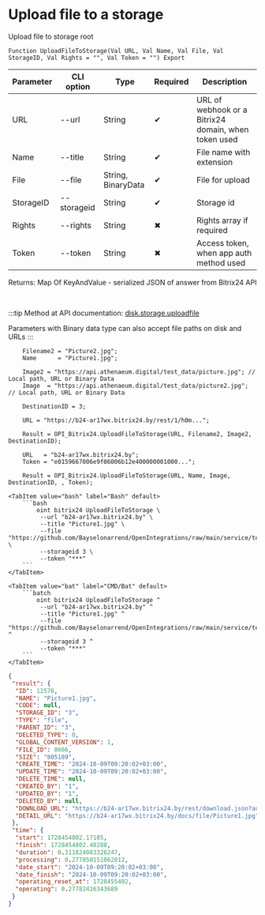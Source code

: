 ﻿---
sidebar_position: 1
---


# Upload file to a storage
 Upload file to storage root



`Function UploadFileToStorage(Val URL, Val Name, Val File, Val StorageID, Val Rights = "", Val Token = "") Export`

  | Parameter | CLI option | Type | Required | Description |
  |-|-|-|-|-|
  | URL | --url | String | &#x2714; | URL of webhook or a Bitrix24 domain, when token used |
  | Name | --title | String | &#x2714; | File name with extension |
  | File | --file | String, BinaryData | &#x2714; | File for upload |
  | StorageID | --storageid | String | &#x2714; | Storage id |
  | Rights | --rights | String | &#x2716; | Rights array if required |
  | Token | --token | String | &#x2716; | Access token, when app auth method used |

  
  Returns:  Map Of KeyAndValue - serialized JSON of answer from Bitrix24 API

<br/>

:::tip
Method at API documentation: [disk.storage.uploadfile](https://dev.1c-bitrix.ru/rest_help/disk/storage/disk_storage_uploadfile.php)

Parameters with Binary data type can also accept file paths on disk and URLs
:::
<br/>



```bsl title="1C:Enterprise/OneScript code example"
    Filename2 = "Picture2.jpg";
    Name      = "Picture1.jpg";

    Image2 = "https://api.athenaeum.digital/test_data/picture.jpg"; // Local path, URL or Binary Data
    Image  = "https://api.athenaeum.digital/test_data/picture2.jpg"; // Local path, URL or Binary Data

    DestinationID = 3;

    URL = "https://b24-ar17wx.bitrix24.by/rest/1/h0m...";

    Result = OPI_Bitrix24.UploadFileToStorage(URL, Filename2, Image2, DestinationID);

    URL   = "b24-ar17wx.bitrix24.by";
    Token = "e0159667006e9f06006b12e400000001000...";

    Result = OPI_Bitrix24.UploadFileToStorage(URL, Name, Image, DestinationID, , Token);
```
 

 <Tabs>
  
    <TabItem value="bash" label="Bash" default>
        ```bash
            oint bitrix24 UploadFileToStorage \
             --url "b24-ar17wx.bitrix24.by" \
             --title "Picture1.jpg" \
             --file "https://github.com/Bayselonarrend/OpenIntegrations/raw/main/service/test_data/picture2.jpg" \
             --storageid 3 \
             --token "***"
        ```
    </TabItem>
  
    <TabItem value="bat" label="CMD/Bat" default>
        ```batch
            oint bitrix24 UploadFileToStorage ^
             --url "b24-ar17wx.bitrix24.by" ^
             --title "Picture1.jpg" ^
             --file "https://github.com/Bayselonarrend/OpenIntegrations/raw/main/service/test_data/picture2.jpg" ^
             --storageid 3 ^
             --token "***"
        ```
    </TabItem>
</Tabs>


```json title="Result"
{
 "result": {
  "ID": 12576,
  "NAME": "Picture1.jpg",
  "CODE": null,
  "STORAGE_ID": "3",
  "TYPE": "file",
  "PARENT_ID": "3",
  "DELETED_TYPE": 0,
  "GLOBAL_CONTENT_VERSION": 1,
  "FILE_ID": 8666,
  "SIZE": "805189",
  "CREATE_TIME": "2024-10-09T09:20:02+03:00",
  "UPDATE_TIME": "2024-10-09T09:20:02+03:00",
  "DELETE_TIME": null,
  "CREATED_BY": "1",
  "UPDATED_BY": "1",
  "DELETED_BY": null,
  "DOWNLOAD_URL": "https://b24-ar17wx.bitrix24.by/rest/download.json?auth=6b2e0667006e9f06006b12e4000000010000072c4914d2a629a27f8e468fd6a8ba64ff&token=disk%7CaWQ9MTI1NzYmXz1GeUhrZmNUTWgzVEJ1b3lGVEEyUzYxbTFseTA4VjY3NA%3D%3D%7CImRvd25sb2FkfGRpc2t8YVdROU1USTFOelltWHoxR2VVaHJabU5VVFdnelZFSjFiM2xHVkVFeVV6WXhiVEZzZVRBNFZqWTNOQT09fDZiMmUwNjY3MDA2ZTlmMDYwMDZiMTJlNDAwMDAwMDAxMDAwMDA3MmM0OTE0ZDJhNjI5YTI3ZjhlNDY4ZmQ2YThiYTY0ZmYi.HHUiQCyRcVQY8Bx6BmVGPzdZf7DZCj3Fi5m%2BCP1rcX8%3D",
  "DETAIL_URL": "https://b24-ar17wx.bitrix24.by/docs/file/Picture1.jpg"
 },
 "time": {
  "start": 1728454802.17105,
  "finish": 1728454802.48288,
  "duration": 0.311824083328247,
  "processing": 0.277850151062012,
  "date_start": "2024-10-09T09:20:02+03:00",
  "date_finish": "2024-10-09T09:20:02+03:00",
  "operating_reset_at": 1728455402,
  "operating": 0.27782416343689
 }
}
```
